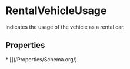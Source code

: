 # RentalVehicleUsage

Indicates the usage of the vehicle as a rental car.

## Properties

<Grid>
* [](/Properties/Schema.org/)

</Grid>

